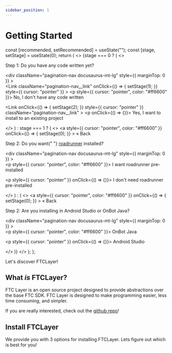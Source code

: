 ```yaml
---
sidebar_position: 1
---
```


# Getting Started


  const [recommended, setRecommended] = useState("");
  const [stage, setStage] = useState(0);
  return (
    <>
      {stage === 0 ? (
        <>
          <p>Step 1: Do you have any code written yet?</p>
          <div
            className="pagination-nav docusaurus-mt-lg"
            style={{ marginTop: 0 }}
          >
            <div className="pagination-nav__item">
              <Link
                className="pagination-nav__link"
                onClick={() => {
                  setStage(1);
                }}
                style={{ cursor: "pointer" }}
              >
                <p style={{ cursor: "pointer", color: "#ff6600" }}>
                  No, I don't have any code written
                </p>
              </Link>
            </div>
            <div className="pagination-nav__item">
              <Link
                onClick={() => {
                  setStage(2);
                }}
                style={{ cursor: "pointer" }}
                className="pagination-nav__link"
              >
                <p onClick={() => {}}>
                  Yes, I want to install to an existing project
                </p>
              </Link>
            </div>
          </div>
        </>
      ) : stage === 1 ? (
        <>
          <a
            style={{ cursor: "pointer", color: "#ff6600" }}
            onClick={() => {
              setStage(0);
            }}
          >
            « Back
          </a>
          <br />
          <p>
            Step 2: Do you want{" "}
            <a href="https://learnroadrunner.com/">roadrunner</a> installed?
          </p>
          <div
            className="pagination-nav docusaurus-mt-lg"
            style={{ marginTop: 0 }}
          >
            <div className="pagination-nav__item">
              <Link
                className="pagination-nav__link"
                to="installation/new-with-roadrunner"
              >
                <p style={{ cursor: "pointer", color: "#ff6600" }}>
                  I want roadrunner pre-installed
                </p>
              </Link>
            </div>
            <div className="pagination-nav__item">
              <Link
                to="installation/new-without-roadrunner"
                className="pagination-nav__link"
              >
                <p style={{ cursor: "pointer" }} onClick={() => {}}>
                  I don't need roadrunner pre-installed
                </p>
              </Link>
            </div>
          </div>
        </>
      ) : (
        <>
          <a
            style={{ cursor: "pointer", color: "#ff6600" }}
            onClick={() => {
              setStage(0);
            }}
          >
            « Back
          </a>
          <br />
          <p>Step 2: Are you installing in Android Studio or OnBot Java?</p>
          <div
            className="pagination-nav docusaurus-mt-lg"
            style={{ marginTop: 0 }}
          >
            <div className="pagination-nav__item">
              <Link
                className="pagination-nav__link"
                to="installation/onbotjava"
              >
                <p style={{ cursor: "pointer", color: "#ff6600" }}>
                  OnBot Java
                </p>
              </Link>
            </div>
            <div className="pagination-nav__item">
              <Link to="installation/existing" className="pagination-nav__link">
                <p style={{ cursor: "pointer" }} onClick={() => {}}>
                  Android Studio
                </p>
              </Link>
            </div>
          </div>
        </>
      )}
    </>
  );
};

Let's discover FTCLayer!

## What _is_ FTCLayer?

FTC Layer is an open source project designed to provide abstractions over the base FTC SDK. FTC Layer is designed to make programming easier, less time consuming, and simpler.

If you are really interested, check out the [github repo](https://github.com/ftc17191/FTCLayer)!

## Install FTCLayer

We provide you with 3 options for installing FTCLayer. Lets figure out which is best for you!

<SelectionHelper />
